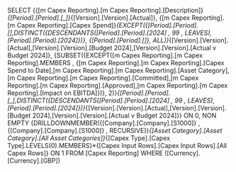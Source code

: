 SELECT {{[m Capex Reporting].[m Capex Reporting].[Description]}*{[Period].[Period].[_]}*{[Version].[Version].[Actual]}, {[m Capex Reporting].[m Capex Reporting].[Capex Spend]}*{EXCEPT({[Period].[Period].[_],DISTINCT({DESCENDANTS([Period].[Period].[2024] , 99 , LEAVES),[Period].[Period].[2024]})}, {[Period].[Period].[_]}, ALL)}*{[Version].[Version].[Actual],[Version].[Version].[Budget 2024],[Version].[Version].[Actual v Budget 2024]}, {SUBSET({EXCEPT([m Capex Reporting].[m Capex Reporting].MEMBERS , {[m Capex Reporting].[m Capex Reporting].[Capex Spend to Date],[m Capex Reporting].[m Capex Reporting].[Asset Category],[m Capex Reporting].[m Capex Reporting].[Committed],[m Capex Reporting].[m Capex Reporting].[Approved],[m Capex Reporting].[m Capex Reporting].[Impact on EBITDA]})}, 2)}*{[Period].[Period].[_],DISTINCT({DESCENDANTS([Period].[Period].[2024] , 99 , LEAVES),[Period].[Period].[2024]})}*{[Version].[Version].[Actual],[Version].[Version].[Budget 2024],[Version].[Version].[Actual v Budget 2024]}} ON 0, NON EMPTY {DRILLDOWNMEMBER({[Company].[Company].[S1000]} , {[Company].[Company].[S1000]} , RECURSIVE)}*{[Asset Category].[Asset Category].[All Asset Categories]}*{[Capex Type].[Capex Type].LEVELS(0).MEMBERS}*{[Capex Input Rows].[Capex Input Rows].[All Capex Rows]} ON 1 FROM [Capex Reporting] WHERE ([Currency].[Currency].[GBP])